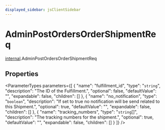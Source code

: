 ```yaml
---
displayed_sidebar: jsClientSidebar
---
```



# AdminPostOrdersOrderShipmentReq

[internal](../../modules/internal.mdx).AdminPostOrdersOrderShipmentReq

## Properties

<ParameterTypes parameters={[
  {
    "name": "fulfillment_id",
    "type": "`string`",
    "description": "The ID of the Fulfillment.",
    "optional": false,
    "defaultValue": "",
    "expandable": false,
    "children": []
  },
  {
    "name": "no_notification",
    "type": "`boolean`",
    "description": "If set to true no notification will be send related to this Shipment.",
    "optional": true,
    "defaultValue": "",
    "expandable": false,
    "children": []
  },
  {
    "name": "tracking_numbers",
    "type": "`string`[]",
    "description": "The tracking numbers for the shipment.",
    "optional": true,
    "defaultValue": "",
    "expandable": false,
    "children": []
  }
]} />
